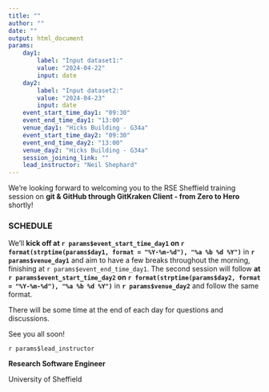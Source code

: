 ```yaml
---
title: ""
author: ""
date: ""
output: html_document
params:
    day1:
        label: "Input dataset1:"
        value: "2024-04-22"
        input: date
    day2:
        label: "Input dataset2:"
        value: "2024-04-23"
        input: date
    event_start_time_day1: "09:30"
    event_end_time_day1: "13:00"
    venue_day1: "Hicks Building - G34a"
    event_start_time_day2: "09:30"
    event_end_time_day2: "13:00"
    venue_day2: "Hicks Building - G34a"
    session_joining_link: ""
    lead_instructor: "Neil Shephard"
---
```



<!--- Send this email the morning of the event --->

We're looking forward to welcoming you to the RSE Sheffield training session on **git & GitHub through GitKraken Client
 - from Zero to Hero** shortly!

### SCHEDULE

We’ll **kick off at `r params$event_start_time_day1` on `r format(strptime(params$day1, format = "%Y-%m-%d"), "%a %b %d
%Y")`** in **`r params$venue_day1`** and aim to have a few breaks throughout the morning, finishing
at `r params$event_end_time_day1`. The second session will follow **at `r params$event_start_time_day2` on
`r format(strptime(params$day2, format = "%Y-%m-%d"), "%a %b %d %Y")`**  in **`r params$venue_day2`** and follow the
same format.

There will be some time at the end of each day for questions and discussions.



See you all soon!

`r params$lead_instructor`

**Research Software Engineer**

University of Sheffield

